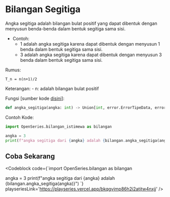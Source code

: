 
# Bilangan Segitiga

Angka segitiga adalah bilangan bulat positif yang dapat dibentuk dengan menyusun benda-benda dalam bentuk segitiga sama sisi.

-   Contoh:
    -   1 adalah angka segitiga karena dapat dibentuk dengan menyusun 1 benda dalam bentuk segitiga sama sisi.
    -   3 adalah angka segitiga karena dapat dibentuk dengan menyusun 3 benda dalam bentuk segitiga sama sisi.

Rumus:

```
T_n = n(n+1)/2
```

Keterangan: - n: adalah bilangan bulat positif

Fungsi [sumber kode [disini](https://github.com/bellshade/OpenSeries/blob/8766497be42a76a175a94a84cc5609c94c015c61/OpenSeries/bilangan_istimewa.py#L99)]:

```python
def angka_segitiga(angka: int) -> Union[int, error.ErrorTipeData, error.Error]:
```

Contoh Kode:

```python
import OpenSeries.bilangan_istimewa as bilangan

angka = 3
print(f"angka segitiga dari {angka} adalah {bilangan.angka_segitiga(angka)}")
```

## Coba Sekarang

<Codeblock code={`import OpenSeries.bilangan as bilangan

angka = 3
print(f"angka segitiga dari {angka} adalah {bilangan.angka_segitiga(angka)}")
`} playseriesLink='https://playseries.vercel.app/bkqgvjmp86h2i2atjtw4nxjj' />
